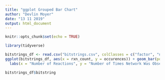```yaml
---
title: "ggplot Grouped Bar Chart"
author: "Devlin Moyer"
date: "13 11 2019"
output: html_document
---
```


```r
knitr::opts_chunk$set(echo = TRUE)
```

```r
library(tidyverse)
```

```r
bitstrings_df <- read.csv("bitstrings.csv", colClasses = c("factor", "numeric", "numeric"))
ggplot(bitstrings_df, aes(x = rxn_count, y = occurences)) + geom_bar(position = "dodge", stat = "identity", aes(fill = bitstring)) + theme_bw() + theme(legend.position = "none") +
  labs(x = "Number of Reactions", y = "Number of Times Network Was Observed", title = "Results of 1000 Random Prunes of Network with 161 Reactions")
```

```r
bitstrings_df$bitstring
```


